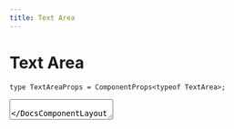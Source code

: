 ```yaml
---
title: Text Area
---
```


# Text Area


```tsx
type TextAreaProps = ComponentProps<typeof TextArea>;
```

<div className="pb-24">
  <DocsComponentLayout
    propInfo={[
      {
        name: "className",
        type: "string",
        defaultValue: "undefined",
        description: "The CSS class name for styling the button.",
      },
    ]}
  >
    <TextArea placeholder="Type your message here." />
  </DocsComponentLayout>
</div>

